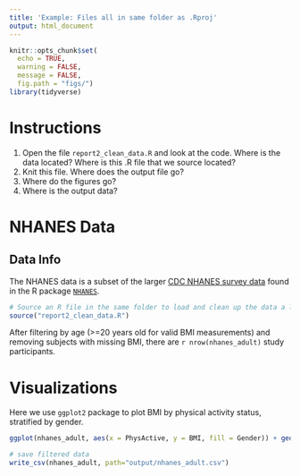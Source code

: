 ```yaml
---
title: 'Example: Files all in same folder as .Rproj'
output: html_document
---
```


```r
knitr::opts_chunk$set(
  echo = TRUE,
  warning = FALSE,
  message = FALSE,
  fig.path = "figs/")
library(tidyverse)
```

# Instructions

1. Open the file `report2_clean_data.R` and look at the code. Where is the data located? Where is this .R file that we source located?
2. Knit this file. Where does the output file go?
3. Where do the figures go?
4. Where is the output data?

# NHANES Data

## Data Info

The NHANES data is a subset of the larger [CDC NHANES survey data](https://wwwn.cdc.gov/nchs/nhanes/) found in the R package [`NHANES`](https://cran.r-project.org/web/packages/NHANES/index.html).

```r
# Source an R file in the same folder to load and clean up the data a little bit.
source("report2_clean_data.R")
```

After filtering by age (>=20 years old for valid BMI measurements) and removing subjects with missing BMI, there are `r nrow(nhanes_adult)` study participants.


# Visualizations

Here we use `ggplot2` package to plot BMI by physical activity status, stratified by gender.

```r
ggplot(nhanes_adult, aes(x = PhysActive, y = BMI, fill = Gender)) + geom_boxplot()
```

```r
# save filtered data
write_csv(nhanes_adult, path="output/nhanes_adult.csv")
```



